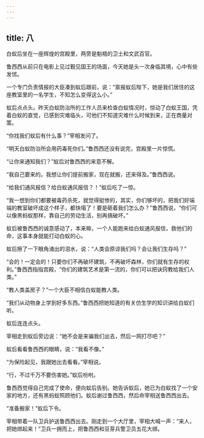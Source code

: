 ```yaml
---
---
---
```

title: 八
---




白蚁后坐在一座辉煌的宫殿里，两旁是魁梧的卫士和文武百官。

鲁西西从前只在电影上见过觐见国王的场面，今天她是头一次身临其境，心中有些发怵。

一个专门负责情报的大臣凑到蚁后跟前，说：“禀报蚁后陛下，她是我们居住的这座教室里的一名学生，不知怎么变得这么小。”

蚁后点点头。昨天白蚁防治所的工作人员来检查白蚁情况时，惊动了白蚁王国，凭着白蚁的直觉，已感到灾难临头，可他们不知道灾难什么时候到来，正在商量对策。

“你找我们蚁后有什么事？”宰相发问了。

“明天白蚁防治所会用药毒死你们。”鲁西西还没有说完，宫殿里一片惊慌。





“让你来通知我们？”蚁后对鲁西西的来意不解。

“我自己要来的。我想让你们提前搬家，现在就搬，还来得及。”鲁西西说。

“给我们通风报信？给白蚁通风报信？！”蚁后吃了一惊。

“我一想到你们都要被毒药杀死，就觉得挺惨的，其实，你们够坏的，把我们好端端的教室破坏成这个样子，都快塌了！要是砸着我们怎么办？”鲁西西说，“你们可以像黑蚂蚁那样，靠自己的劳动生活，别再搞破坏。”

蚁后被鲁西西的诚意感动了，本来嘛，一个人能跑来给白蚁通风报信，救他们的命，这事本身就能打动白蚁的心。

蚁后擦了一下眼角涌出的泪水，说：“人类会原谅我们吗？会让我们生存吗？”

“会的！一定会的！只要你们不再破坏建筑，不再破坏森林，你们就有生存的权利。”鲁西西指指宫殿，“你们的建筑艺术是第一流的，你们可以把诀窍教给我们人类。”

“教人类盖房子？”一个大臣不相信白蚁能教人类。

“我们从动物身上学到好多东西。”鲁西西把她知道的有关仿生学的知识讲给白蚁们听。

蚁后连连点头。

宰相走到蚁后旁边说：“她不会是来骗我们出去，然后一网打尽吧？”

蚁后看看鲁西西的眼睛，说：“我看不像。”

“为保险起见，我跟她出去看看。”宰相说。

“行，不过千万不要伤害她。”蚁后吩咐。

鲁西西觉得自己完成了使命，便向蚁后告别。她告诉蚁后，她已为白蚁找了一个安家的地方，还有黑蚂蚁照顾他们。蚁后谢过鲁西西，然后命宰相送鲁西西出去。

“准备搬家！”蚁后下令。

宰相带着一队卫兵护送鲁西西出去。刚走到一个大厅里，宰相大喊一声：“来人，把她绑起来！”卫兵一拥而上，把鲁西西和豆芽兵警卫员五花大绑。
